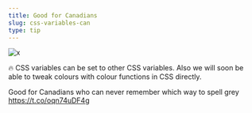 ```yaml
---
title: Good for Canadians
slug: css-variables-can
type: tip
---
```

![x](../images/tweets/2019-02-0516.55.50-1092829160408600578-1.jpg)

🔥 CSS variables can be set to other CSS variables. Also we will soon be able to tweak colours with colour functions in CSS directly.

Good for Canadians who can never remember which way to spell grey https://t.co/oqn74uDF4g
